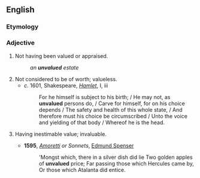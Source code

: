==English==

===Etymology===
{{prefix|un|valued|lang=en}}

===Adjective===
{{en-adj}}

# Not having been valued or appraised.
#: ''an '''unvalued''' estate''
# Not considered to be of worth; valueless.
#* ''c.'' 1601, Shakespeare, ''[[w:Hamlet|Hamlet]]'', I, iii
#*: For he himself is subject to his birth; / He may not, as '''unvalued''' persons do, / Carve for himself, for on his choice depends / The safety and health of this whole state, / And therefore must his choice be circumscribed / Unto the voice and yielding of that body / Whereof he is the head.
# {{lb|en|obsolete}} Having inestimable value; invaluable.
#* '''1595''', ''[[w:Amoretti|Amoretti]] or Sonnets'', [[w:Edmund Spenser|Edmund Spenser]]
#*: 'Mongst which, there in a silver dish did lie Two golden apples of '''unvalued''' price; Far passing those which Hercules came by, Or those which Atalanta did entice.